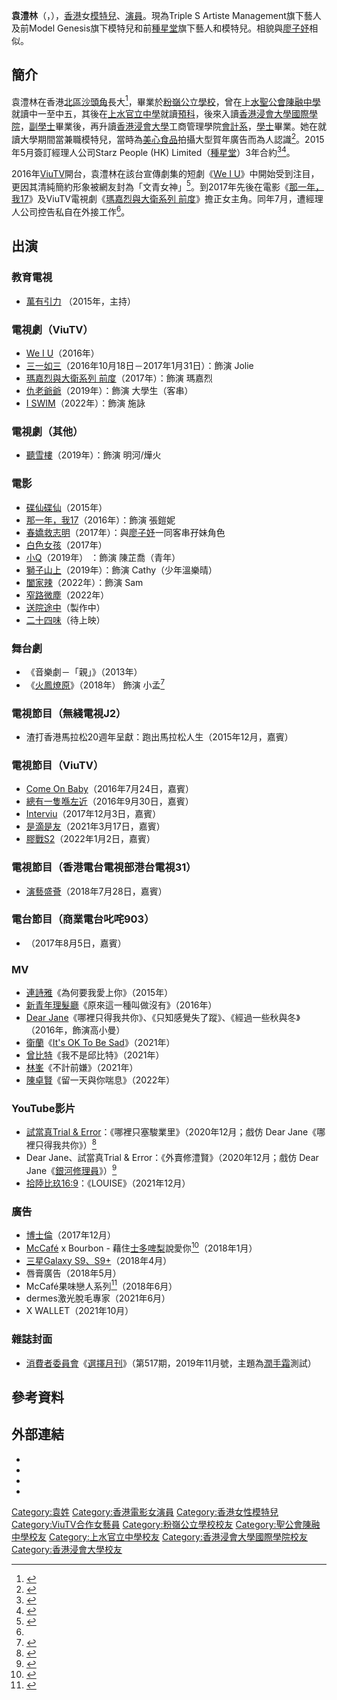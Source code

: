 {{Prose|time=2022-01-16T13:58:00+08:00}}
{{藝人
|姓名 = 袁澧林
|類型 = 女演員
|圖片 = Angela Yuen 20211125.jpg
|圖片簡介 = 2021年11月25日於尖沙咀海港城
|暱稱 = 文青女神
|其他藝名 = 
|羅馬拼音 = Yuen Lai Lam
|英文名 = Angela Yuen
|國籍 = {{CNHK}}
|籍貫 = 
|民族 = 
|出生日期 = {{Birth_date_and_age|1993|10|25}}
|出生地點 = {{HKG-1959}}[[沙頭角|沙頭角]]
|逝世日期 = 
|逝世地點 = 
|居住地 = {{HKG}}
|職業 = [[演員|演員]]、[[模特兒|模特兒]]
|語言 = [[國語|國語]]、[[英語|英語]]、[[粵語|粵語]]
|宗教信仰 = [[基督教|基督教]]
|配偶 = 
|兒女 = 
|父母 = 
|親屬 = 一姊一妹
|音樂類型 = 
|演奏樂器 = 
|出道地點 = {{HKG}}
|出道日期 = {{start date and age|2013}}
|出道作 = 
|教育程度 = 副學士<br>[[會計系|會計系]][[學士|學士]]
|母校 = {{HK}}[[粉嶺公立學校|粉嶺公立學校]]<br>{{HK}}[[聖公會陳融中學|聖公會陳融中學]]<br>{{HK}}[[上水官立中學|上水官立中學]]<br>{{flagicon|HKG}} [[香港浸會大學國際學院|香港浸會大學國際學院]]<br>{{flagicon|HKG}} [[香港浸會大學|香港浸會大學]]工商管理學院
|代表作 = 
|活躍年代 = 2013年至今
|經紀公司 = Model Genesis<br>[[種星堂|種星堂]]（2015年至2018年）<br>[[天下一集團|Triple S Artiste Management]]（2018年至今）
|網站 = 
|相關團體 = 
|獎項 = 
|IMDb = 7747297
}}
'''袁澧林'''（{{Lang-en|'''Angela Yuen Lai Lam'''}}，{{bd|1993年|10月25日|catIdx=Yuen袁}}），[[香港|香港]]女[[模特兒|模特兒]]、[[演員|演員]]。現為Triple S Artiste Management旗下藝人及前Model Genesis旗下模特兒和前[[種星堂|種星堂]]旗下藝人和模特兒。相貌與[[廖子妤|廖子妤]]相似。

==簡介==
袁澧林在香港[[北區_(香港)|北區]][[沙頭角|沙頭角]]長大<ref>{{Cite web |url=http://eastweek.my-magazine.me/main/67813 |title=小清新 袁澧林 |accessdate=2017-12-16 |archive-date=2017-12-16 |archive-url=https://web.archive.org/web/20171216201132/http://eastweek.my-magazine.me/main/67813 |dead-url=no }}</ref>，畢業於[[粉嶺公立學校|粉嶺公立學校]]，曾在[[上水|上水]][[聖公會陳融中學|聖公會陳融中學]]就讀中一至中五，其後在[[上水官立中學|上水官立中學]]就讀[[預科|預科]]，後來入讀[[香港浸會大學國際學院|香港浸會大學國際學院]]，[[副學士|副學士]]畢業後，再升讀[[香港浸會大學|香港浸會大學]]工商管理學院[[會計系|會計系]]，[[學士|學士]]畢業。她在就讀大學期間當兼職模特兒，當時為[[美心食品|美心食品]]拍攝大型賀年廣告而為人認識<ref>{{cite web |url=https://yahoo-education.myguide.hk/d/2015021219716/ |title=專訪美心少女 大學生兼職模特兒 |publisher=[[Yahoo!|Yahoo!]] 教育學習 |date=2015-02-12 |accessdate=2017-01-22 |archive-date=2017-02-02 |archive-url=https://web.archive.org/web/20170202024043/https://yahoo-education.myguide.hk/d/2015021219716/ |dead-url=yes }}</ref>。2015年5月簽訂經理人公司Starz People (HK) Limited（[[種星堂|種星堂]]）3年合約<ref name="hk01_0707">{{Cite news |url=https://www.hk01.com/sns/article/103167 |title=文青女神袁澧林被指違約擅自接工作　遭經理人公司入稟控告 |date=2017-07-08 |work=香港01}}</ref><ref>{{cite news|title=文青女神袁澧林擅接Job？經理人公司入稟求賠償|url=http://hk.apple.nextmedia.com/realtime/news/20170707/56925040|date=2017-07-07|agency=蘋果日報 (香港)|accessdate=2017-07-07|archive-date=2017-07-10|archive-url=https://web.archive.org/web/20170710071621/http://hk.apple.nextmedia.com/realtime/news/20170707/56925040|dead-url=no}}</ref>。

2016年[[ViuTV|ViuTV]]開台，袁澧林在該台宣傳劇集的短劇《[[We_I_U|We I U]]》中開始受到注目，更因其清純簡約形象被網友封為「文青女神」<ref>{{cite web |url=https://www.hk01.com/娛樂/17814/-有片-文青女神-袁澧林-我是雙面人 |title=【有片】「文青女神」袁澧林：我是雙面人 |publisher=[[香港01|香港01]] |date=2016-04-23 |accessdate=2017-01-22 |archive-date=2017-03-08 |archive-url=https://web.archive.org/web/20170308033215/http://www.hk01.com/%E5%A8%9B%E6%A8%82/17814/-%E6%9C%89%E7%89%87-%E6%96%87%E9%9D%92%E5%A5%B3%E7%A5%9E-%E8%A2%81%E6%BE%A7%E6%9E%97-%E6%88%91%E6%98%AF%E9%9B%99%E9%9D%A2%E4%BA%BA |dead-url=no }}</ref>。到2017年先後在電影《[[那一年，我17|那一年，我17]]》及ViuTV電視劇《[[瑪嘉烈與大衛系列_前度|瑪嘉烈與大衛系列 前度]]》擔正女主角。同年7月，遭經理人公司控告私自在外接工作<ref name="hk01_0707"/>。

== 出演 ==
=== 教育電視 ===
* [https://www.hkedcity.net/etv/resource/455949505 萬有引力] {{Wayback|url=https://www.hkedcity.net/etv/resource/455949505 |date=20181214175532 }}（2015年，主持）

=== 電視劇（ViuTV） ===
* [[We_I_U|We I U]]（2016年）
* [[三一如三|三一如三]]（2016年10月18日－2017年1月31日）：飾演 Jolie
* [[瑪嘉烈與大衛系列_前度|瑪嘉烈與大衛系列 前度]]（2017年）：飾演 瑪嘉烈
* [[仇老爺爺|仇老爺爺]]（2019年）：飾演 大學生（客串）
* [[I_SWIM|I SWIM]]（2022年）：飾演 施詠

=== 電視劇（其他） ===
* [[聽雪樓|聽雪樓]]（2019年）：飾演 明河/燁火

=== 電影 ===
* [[碟仙碟仙|碟仙碟仙]]（2015年）
* [[那一年，我17|那一年，我17]]（2016年）：飾演 張鎧妮
* [[春嬌救志明|春嬌救志明]]（2017年）：與[[廖子妤|廖子妤]]一同客串孖妹角色
* [[白色女孩|白色女孩]]（2017年）
* [[小Q|小Q]]（2019年） ：飾演 陳芷喬（青年）
* [[獅子山上|獅子山上]]（2019年）：飾演 Cathy（少年溫樂晴）
* [[闔家辣|闔家辣]]（2022年）：飾演 Sam 
* [[窄路微塵|窄路微塵]]（2022年）
* [[送院途中|送院途中]]（製作中）
* [[二十四味|二十四味]]（待上映）

=== 舞台劇 ===
* 《音樂劇－「親」》（2013年）
* 《[[火鳳燎原_(舞台劇)|火鳳燎原]]》（2018年） 飾演 小孟<ref>{{cite news |url=https://www.hk01.com/即時娛樂/142278/李國麟-回到三國-做劉備未夠皮-火鳳燎原-舞台劇再演曹操 |title=李國麟-回到三國-做劉備未夠皮-火鳳燎原-舞台劇再演曹操 |newspaper=[[香港01|香港01]] |access-date=2018-07-28 |language=zh-hant |archive-date=2020-03-28 |archive-url=https://web.archive.org/web/20200328070347/https://www.hk01.com/%E5%8D%B3%E6%99%82%E5%A8%9B%E6%A8%82/142278/%E6%9D%8E%E5%9C%8B%E9%BA%9F-%E5%9B%9E%E5%88%B0%E4%B8%89%E5%9C%8B-%E5%81%9A%E5%8A%89%E5%82%99%E6%9C%AA%E5%A4%A0%E7%9A%AE-%E7%81%AB%E9%B3%B3%E7%87%8E%E5%8E%9F-%E8%88%9E%E5%8F%B0%E5%8A%87%E5%86%8D%E6%BC%94%E6%9B%B9%E6%93%8D |dead-url=no }}</ref>

=== 電視節目（無綫電視J2） ===
* 渣打香港馬拉松20週年呈獻：跑出馬拉松人生（2015年12月，嘉賓）

=== 電視節目（ViuTV） ===
* [[Come_On_Baby|Come On Baby]]（2016年7月24日，嘉賓）
* [[晚吹|總有一隻喺左近]]（2016年9月30日，嘉賓）
* [[Interviu|Interviu]]（2017年12月3日，嘉賓）
* [[是滴是友|是滴是友]]（2021年3月17日，嘉賓）
* [[膠戰S2|膠戰S2]]（2022年1月2日，嘉賓）

=== 電視節目（香港電台電視部港台電視31） ===
* [[演藝盛薈|演藝盛薈]]（2018年7月28日，嘉賓）

=== 電台節目（商業電台叱咤903） ===
* {{tsl|yue|公子會}}（2017年8月5日，嘉賓）

=== MV ===
* [[連詩雅|連詩雅]]《為何要我愛上你》（2015年）
* [[新青年理髮廳|新青年理髮廳]]《原來這一種叫做沒有》（2016年）
* [[Dear_Jane|Dear Jane]]《哪裡只得我共你》、《只知感覺失了蹤》、《經過一些秋與冬》（2016年，飾演高小曼）
* [[衛蘭|衛蘭]]《[[It's_OK_To_Be_Sad|It's OK To Be Sad]]》（2021年）
* [[曾比特|曾比特]]《我不是邱比特》（2021年）
* [[林峯|林峯]]《不計前嫌》（2021年）
* [[陳卓賢|陳卓賢]]《留一天與你喘息》（2022年）

=== YouTube影片 ===
* [[試當真|試當真Trial & Error]]：《哪裡只塞駿業里》（2020年12月；戲仿 Dear Jane《哪裡只得我共你》）<ref>{{youtube|3R6owFJ9qHA|《哪裡只塞駿業里》}}{{zh-yue}}</ref>
* Dear Jane、試當真Trial & Error：《外賣修澧賢》（2020年12月；戲仿 Dear Jane《[[銀河修理員|銀河修理員]]》）<ref>{{youtube|VyORjPv9eKU|【Dear Jane x 試當真】《外賣修澧賢》}}{{zh-yue}}</ref>
* [[拾陸比玖|拾陸比玖16:9]]：《LOUISE》（2021年12月）

=== 廣告 ===
* [[博士倫|博士倫]]（2017年12月）
* [[McCafé|McCafé]] x Bourbon - 藉住[[士多啤梨|士多啤梨]]說愛你<ref>{{youtube|I1t7nwkcVXU|McCafé® x Bourbon - 藉住士多啤梨說愛你}}{{zh-yue}}</ref>（2018年1月）
* [[三星Galaxy_S9|三星Galaxy S9、S9+]]（2018年4月）
* 唇膏廣告（2018年5月）
* McCafé果味戀人系列<ref>{{youtube|nAC_f0BowU4|McCafé® - 果味戀人系列}}{{zh-yue}}</ref>（2018年6月）
* dermes激光脫毛專家（2021年6月）
* X WALLET（2021年10月）

=== 雜誌封面 ===
* [[消費者委員會_(香港)|消費者委員會]]《[[選擇月刊|選擇月刊]]》（第517期，2019年11月號，主題為[[潤手霜|潤手霜]]測試）

== 參考資料 ==
{{Reflist|2}}

== 外部連結 ==
* {{Facebook|yuenangelala}}
* {{Instagram|angela.yuen}}
* {{imdb name|7747297}}
* {{hkmdb name|71996}}
{{天下一集團}}
{{瑪嘉烈與大衛系列}}
{{Authority control}}
{{DEFAULTSORT:Yuen袁}}
[[Category:袁姓|Category:袁姓]]
[[Category:香港電影女演員|Category:香港電影女演員]]
[[Category:香港女性模特兒|Category:香港女性模特兒]]
[[Category:ViuTV合作女藝員|Category:ViuTV合作女藝員]]
[[Category:粉嶺公立學校校友|Category:粉嶺公立學校校友]]
[[Category:聖公會陳融中學校友|Category:聖公會陳融中學校友]]
[[Category:上水官立中學校友|Category:上水官立中學校友]]
[[Category:香港浸會大學國際學院校友|Category:香港浸會大學國際學院校友]]
[[Category:香港浸會大學校友|Category:香港浸會大學校友]]